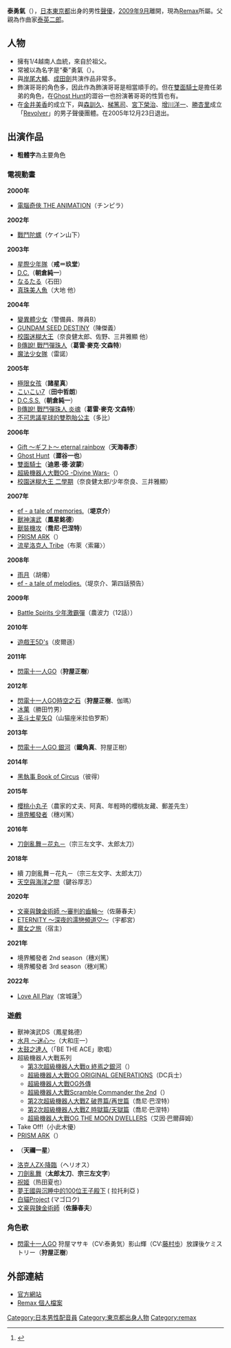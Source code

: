 {{藝人
| 姓名     = 泰 勇気
| 類型     = 配音員
| 圖片     = 
| 圖片尺寸 = 
| 圖片簡介 = 
| 原名     = 
| 外文名   = 
| 外文     = 
| 羅馬拼音 = Tai Yuuki
| 英文名   = 
| 綽號     = 
| 其他藝名 = 
| 國籍     = 
| 出生日期 = {{Birth_date_and_age|1977|10|06}}
| 出生地點 = {{JPN}}[[東京都|東京都]]
| 逝世日期 = 
| 逝世地點 = 
| 職業     = 配音員
| 語言     = 日語
| 教育程度 = 
| 宗教信仰 = 
| 配偶     = 
| 音樂類型 = 
| 演奏樂器 = 
| 出身地   = 
| 出道作   = [[電腦奇俠|電腦奇俠 THE ANIMATION]]（チンピラ）
| 出道日期 = 
| 代表作   = 
| 活躍年代 = 2000年－
| 唱片公司 = 
| 經紀公司 = [[Remax|Remax]]
| 網站     = 
| 相關團體 = 
| 獎項     = 
| IMDb    = 
}}
{{japanese|japanese=泰 勇気|kana=たい ゆうき|romaji=Tai Yuki}}
'''泰勇氣'''（{{bd|1977年|10月6日|catIdx=Tai Yuki}}），[[日本|日本]][[東京都|東京都]]出身的男性[[聲優|聲優]]，[[2009年9月|2009年9月]]離開{{lang|ja|元氣プロジェクト}}，現為[[Remax|Remax]]所屬。父親為作曲家[[泰英二郎|泰英二郎]]。

== 人物 ==
* 擁有1/4越南人血統，來自於祖父。
* 常被以為名字是“秦”勇氣（{{lang|ja|はた ゆうき}}）。
* 與[[岸尾大輔|岸尾大輔]]、[[成田劍|成田劍]]共演作品非常多。
* 飾演哥哥的角色多，因此作為飾演哥哥是相當順手的。但在[[雙面騎士|雙面騎士]]是擔任弟弟的角色，在[[惡靈系列|Ghost Hunt]]的澀谷一也扮演著哥哥的性質也有。
* 在[[金井美香|金井美香]]的成立下，與[[森訓久|森訓久]]、[[梯篤司|梯篤司]]、[[宮下榮治|宮下榮治]]、[[增川洋一|增川洋一]]、[[勝杏里|勝杏里]]成立「[[Revolver|Revolver]]」的男子聲優團體。在2005年12月23日退出。

==出演作品==
* '''粗體字'''為主要角色
===電視動畫===
'''2000年'''
* [[電腦奇俠|電腦奇俠 THE ANIMATION]]（チンピラ）

'''2002年'''
* [[戰鬥陀螺|戰鬥陀螺]]（ケイン山下）

'''2003年'''
* [[星際少年隊|星際少年隊]]（'''戒＝玖堂'''）
* [[初音島|D.C.]]（'''朝倉純一'''）
* [[星星公主|なるたる]]（石田）
* [[真珠美人魚|真珠美人魚]]（大地 他）

'''2004年'''
* [[變異體少女|變異體少女]]（警備員、隊員B）
* [[GUNDAM_SEED_DESTINY|GUNDAM SEED DESTINY]]（陳傑義）
* [[校園迷糊大王|校園迷糊大王]]（奈良健太郎、佐野、三井雅顯 他）
* [[B傳說!_戰鬥彈珠人|B傳說! 戰鬥彈珠人]]（'''葛雷·麥克·文森特'''）
* [[魔法少女隊|魔法少女隊]]（雷諾）

'''2005年'''
* [[極限女孩|極限女孩]]（'''諸星真'''）
* [[美少女學園|こいこい7]]（'''田中哲朗'''）
* [[初音島|D.C.S.S.]]（'''朝倉純一'''）
* [[B傳說!_戰鬥彈珠人|B傳說! 戰鬥彈珠人 炎魂]]（'''葛雷·麥克·文森特'''）
* [[不可思議星球的雙胞胎公主|不可思議星球的雙胞胎公主]]（多比）

'''2006年'''
* [[Gift_(遊戲)|Gift ～ギフト～ eternal rainbow]]（'''天海春彥'''）
* [[惡靈系列|Ghost Hunt]]（'''澀谷一也'''）
* [[雙面騎士|雙面騎士]]（'''迪恩·德·波蒙'''）
* [[超級機器人大戰OG|超級機器人大戰OG -Divine Wars-]]（{{lang|ja|クォヴレー・ゴードン}}）
* [[校園迷糊大王|校園迷糊大王 二學期]]（奈良健太郎/少年奈良、三井雅顯）

'''2007年'''
* [[ef_-_a_fairy_tale_of_the_two.|ef - a tale of memories.]]（'''堤京介'''）
* [[獸神演武|獸神演武]]（'''鳳星銘德'''）
* [[獸裝機攻|獸裝機攻]]（'''喬尼·巴涅特'''）
* [[PRISM_ARK|PRISM ARK]]（{{lang|ja|アクティ・アクセル}}）
* [[流星之洛克人|流星洛克人 Tribe]]（布萊〈索羅〉）

'''2008年'''
* [[雨月|雨月]]（胡僊）
* [[ef_-_a_tale_of_melodies.|ef - a tale of melodies.]]（堤京介、第四話預告）

'''2009年'''
* [[Battle_Spirits_少年激霸彈|Battle Spirits 少年激霸彈]]（農波力（12話））

'''2010年'''
* [[遊戲王5D's|遊戲王5D's]]（皮爾遜）

'''2011年'''
* [[閃電十一人GO|閃電十一人GO]]（'''狩屋正樹'''）

'''2012年'''
* [[閃電十一人GO|閃電十一人GO時空之石]]（'''狩屋正樹'''、伽瑪）
* [[古籍研究社系列#故事簡介|冰菓]]（勝田竹男）
* [[圣斗士星矢Ω|圣斗士星矢Ω]]（山猫座米拉伯罗斯）

'''2013年'''
* [[閃電十一人GO|閃電十一人GO 銀河]]（'''鐵角真'''、狩屋正樹）

'''2014年'''
* [[黑執事|黑執事 Book of Circus]]（彼得）

'''2015年'''
* [[櫻桃小丸子|櫻桃小丸子]]（農家的丈夫、阿真、年輕時的櫻桃友藏、郵差先生）
* [[境界觸發者|境界觸發者]]（穗刈篤）

'''2016年'''
* [[刀劍亂舞|刀劍亂舞－花丸－]]（宗三左文字、太郎太刀）

'''2018年'''
* 續 刀劍亂舞－花丸－（宗三左文字、太郎太刀）
* [[天空與海洋之間|天空與海洋之間]]（鍵谷厚志）

'''2020年'''
* [[文豪與鍊金術師|文豪與鍊金術師 ～審判的齒輪～]]（佐藤春夫）
* [[ETERNITY_～深夜的濡戀頻道♡～|ETERNITY ～深夜的濡戀頻道♡～]]（宇都宮）
* [[魔女之旅|魔女之旅]]（宿主）

'''2021年'''
* 境界觸發者 2nd season（穗刈篤）<!-- 2021-01-09 -->
* 境界觸發者 3rd season（穗刈篤）<!-- 2021-10-16 -->

'''2022年'''
* [[Love_All_Play|Love All Play]]（宮城蓮<ref>{{Cite web|url=https://natalie.mu/comic/news/476756|script-title=ja:アニメ「ラブオールプレー」に鳥海浩輔＆泰勇気、絶対王者・埼玉ふたば学園の選手役|website=[[Comic_Natalie|Comic Natalie]]|date=2022-05-07|accessdate=2022-05-07|language=ja}}</ref>）

=== 遊戲 ===
* 獸神演武DS（鳳星銘德）
* [[水月|水月 ～迷心～]]（大和庄一）
* [[太鼓之達人|太鼓之達人]]（「BE THE ACE」歌唱）
* 超級機器人大戰系列
** [[第3次超級機器人大戰α_終焉之銀河|第3次超級機器人大戰α 終焉之銀河]]（'''{{lang|ja|クォヴレー・ゴードン}}'''）
** [[超級機器人大戰OG_ORIGINAL_GENERATIONS|超級機器人大戰OG ORIGINAL GENERATIONS]]（DC兵士）
** [[超級機器人大戰OG外傳|超級機器人大戰OG外傳]]
** [[超級機器人大戰Scramble_Commander_the_2nd|超級機器人大戰Scramble Commander the 2nd]]（'''{{lang|ja|ケイジ・タチバナ}}'''）
** [[第2次超級機器人大戰Z|第2次超級機器人大戰Z 破界篇/再世篇]]（喬尼·巴涅特）
** [[第3次超級機器人大戰Z|第2次超級機器人大戰Z 時獄篇/天獄篇]]（喬尼·巴涅特）
** [[超級機器人大戰OG_THE_MOON_DWELLERS|超級機器人大戰OG THE MOON DWELLERS]]（艾因·巴爾薛姆）
* Take Off!（小此木優）
* [[PRISM_ARK|PRISM ARK]]（{{lang|ja|アクティ・アクセル}}）
* {{lang|ja|ラスト・エスコート2 ～深夜の甘い棘～}}（'''天禰一星'''）
* [[洛克人ZX·降臨|洛克人ZX·降臨]]（ヘリオス）
* [[刀劍亂舞|刀劍亂舞]]（'''太郎太刀'''、'''宗三左文字'''）
* [[祝姬|祝姬]]（热田夏也）
* [[夢王國與沉睡中的100位王子殿下|夢王國與沉睡中的100位王子殿下]] ( 拉托利亞 )
* [[白貓Project|白貓Project]]    (マゴ口ク)
* [[文豪與鍊金術師|文豪與鍊金術師]]（'''佐藤春夫'''）

=== 角色歌 ===
* [[閃電十一人GO|閃電十一人GO]] 狩屋マサキ（CV:泰勇気）影山輝（CV:[[藤村歩|藤村歩]]）放課後ケミストリー（'''狩屋正樹'''）

== 外部連結 ==
* [https://web.archive.org/web/20071111035134/http://www.yuuki-tai.jp/ 官方網站]
* [http://www.re-maxweb.com/tai.html Remax 個人檔案] {{Wayback|url=http://www.re-maxweb.com/tai.html |date=20091216081757 }}

{{remax}}
{{Authority control}}
{{DEFAULTSORT:Tai Yuki}}
[[Category:日本男性配音員|Category:日本男性配音員]]
[[Category:東京都出身人物|Category:東京都出身人物]]
[[Category:remax|Category:remax]]